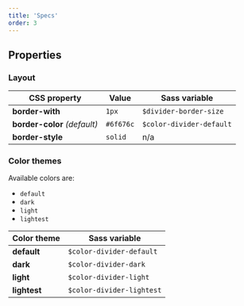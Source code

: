 ```yaml
---
title: 'Specs'
order: 3
---
```


## Properties

### Layout

| CSS property                 | Value     | Sass variable            |
| ---------------------------- | --------- | ------------------------ |
| **border-with**              | `1px`     | `$divider-border-size`   |
| **border-color** _(default)_ | `#6f676c` | `$color-divider-default` |
| **border-style**             | `solid`   | n/a                      |

### Color themes

Available colors are:

- `default`
- `dark`
- `light`
- `lightest`

| Color theme  | Sass variable             |
| ------------ | ------------------------- |
| **default**  | `$color-divider-default`  |
| **dark**     | `$color-divider-dark`     |
| **light**    | `$color-divider-light`    |
| **lightest** | `$color-divider-lightest` |
